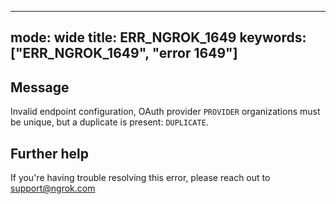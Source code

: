 
---
mode: wide
title: ERR_NGROK_1649
keywords: ["ERR_NGROK_1649", "error 1649"]
---

## Message
Invalid endpoint configuration, OAuth provider `PROVIDER` organizations must be unique, but a duplicate is present: `DUPLICATE`.




## Further help
If you're having trouble resolving this error, please reach out to [support@ngrok.com](mailto:support@ngrok.com?subject=Help%20with%20ERR_NGROK_1649)


